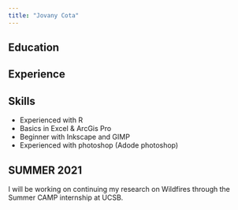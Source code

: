```yaml
---
title: "Jovany Cota"
---
```


## Education

## Experience

## Skills
- Experienced with R
- Basics in Excel & ArcGis Pro 
- Beginner with Inkscape and GIMP
- Experienced with photoshop (Adode photoshop)



## SUMMER 2021
I will be working on continuing my research on Wildfires through the Summer CAMP internship at UCSB.
